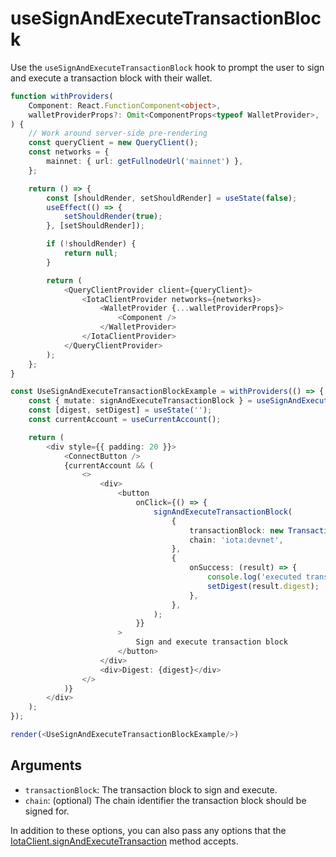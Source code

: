 # useSignAndExecuteTransactionBlock

Use the `useSignAndExecuteTransactionBlock` hook to prompt the user to sign and execute a
transaction block with their wallet.

```ts live noInline
function withProviders(
    Component: React.FunctionComponent<object>,
    walletProviderProps?: Omit<ComponentProps<typeof WalletProvider>, 'children'>,
) {
    // Work around server-side pre-rendering
    const queryClient = new QueryClient();
    const networks = {
        mainnet: { url: getFullnodeUrl('mainnet') },
    };

    return () => {
        const [shouldRender, setShouldRender] = useState(false);
        useEffect(() => {
            setShouldRender(true);
        }, [setShouldRender]);

        if (!shouldRender) {
            return null;
        }

        return (
            <QueryClientProvider client={queryClient}>
                <IotaClientProvider networks={networks}>
                    <WalletProvider {...walletProviderProps}>
                        <Component />
                    </WalletProvider>
                </IotaClientProvider>
            </QueryClientProvider>
        );
    };
}

const UseSignAndExecuteTransactionBlockExample = withProviders(() => {
    const { mutate: signAndExecuteTransactionBlock } = useSignAndExecuteTransactionBlock();
    const [digest, setDigest] = useState('');
    const currentAccount = useCurrentAccount();

    return (
        <div style={{ padding: 20 }}>
            <ConnectButton />
            {currentAccount && (
                <>
                    <div>
                        <button
                            onClick={() => {
                                signAndExecuteTransactionBlock(
                                    {
                                        transactionBlock: new TransactionBlock(),
                                        chain: 'iota:devnet',
                                    },
                                    {
                                        onSuccess: (result) => {
                                            console.log('executed transaction block', result);
                                            setDigest(result.digest);
                                        },
                                    },
                                );
                            }}
                        >
                            Sign and execute transaction block
                        </button>
                    </div>
                    <div>Digest: {digest}</div>
                </>
            )}
        </div>
    );
});

render(<UseSignAndExecuteTransactionBlockExample/>)
```

## Arguments

-   `transactionBlock`: The transaction block to sign and execute.
-   `chain`: (optional) The chain identifier the transaction block should be signed for.

In addition to these options, you can also pass any options that the
[IotaClient.signAndExecuteTransaction](https://docs.iota.org/references/ts-sdk/api/client/classes/IotaClient#signandexecutetransaction)
method accepts.
